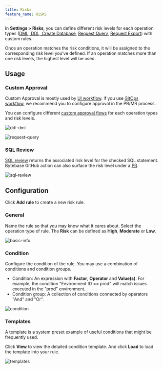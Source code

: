 ```yaml
---
title: Risks
feature_name: RISKS
---
```


In **Settings > Risks**, you can define different risk levels for each operation types ([DML, DDL, Create Database](/change-database/change-workflow/), [Request Query](/security/database-permission/request/), [Request Export](/security/database-permission/export/)) with custom rules.

Once an operation matches the risk conditions, it will be assigned to the corresponding risk level you've defined.
If an operation matches more than one risk levels, the highest level will be used.

## Usage

### Custom Approval

<Tip>

Custom Approval is mostly used by [UI workflow](/change-database/change-workflow/#ui-workflow). If you use [GitOps workflow](/change-database/change-workflow/#gitops-workflow), we recommend you to configure approval in the PR/MR process.

</Tip>

You can configure different [custom approval flows](/administration/custom-approval) for each operation types and risk levels.

![ddl-dml](/content/docs/administration/risks/ddl-dml.webp)

![request-query](/content/docs/administration/risks/request-query.webp)

### SQL Review

[SQL review](/sql-review/overview/) returns the associated risk level for the checked SQL statement. Bytebase GitHub action can also surface the risk level under a [PR](https://github.com/bytebase/example-gitops-github-flow/pull/6#issuecomment-2731413296).

![sql-review](/content/docs/administration/risks/github-actions-risk.webp)

## Configuration

Click **Add rule** to create a new risk rule.

### General

Name the rule so that you may know what it cares about. Select the operation type of rule. The **Risk** can be defined as **High**, **Moderate** or **Low**.

![basic-info](/content/docs/administration/risks/basic-info.webp)

### Condition

Configure the condition of the rule. You may use a combination of conditions and condition groups.

- Condition: An expression with **Factor**, **Operator** and **Value(s)**. For example, the condition "Environment ID == prod" will match issues executed in the "prod" environment.
- Condition group: A collection of conditions connected by operators "And" and "Or".

![condition](/content/docs/administration/risks/condition.webp)

### Templates

A template is a system preset example of useful conditions that might be frequently used.

Click **View** to view the detailed condition template. And click **Load** to load the template into your rule.

![templates](/content/docs/administration/risks/templates.webp)
